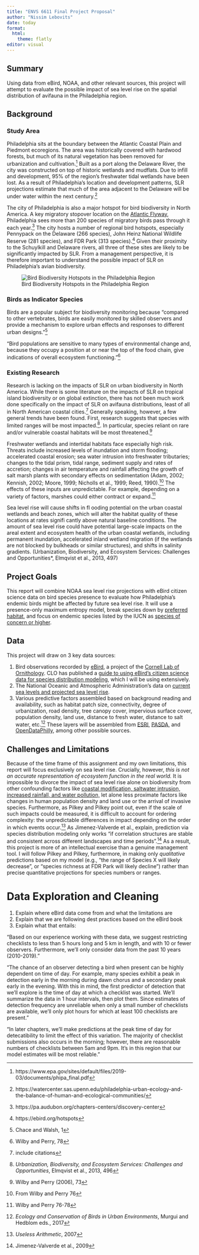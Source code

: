 ```yaml
---
title: "ENVS 6611 Final Project Proposal"
author: "Nissim Lebovits"
date: today
format: 
  html:
    theme: flatly
editor: visual
---
```


## Summary

Using data from eBird, NOAA, and other relevant sources, this project will attempt to evaluate the possible impact of sea level rise on the spatial distribution of avifauna in the Philadelphia region.

## Background

### Study Area
Philadelphia sits at the boundary between the Atlantic Coastal Plain and Piedmont ecoregions. The area was historically covered with hardwood forests, but much of its natural vegetation has been removed for urbanization and cultivation.^[ https://www.epa.gov/sites/default/files/2019-03/documents/phipa_final.pdf] Built as a port along the Delaware River, the city was constructed on top of historic wetlands and mudflats. Due to infill and development, 95% of the region’s freshwater tidal wetlands have been lost. As a result of Philadelphia’s location and development patterns, SLR projections estimate that much of the area adjacent to the Delaware will be under water within the next century.^[ https://watercenter.sas.upenn.edu/philadelphia-urban-ecology-and-the-balance-of-human-and-ecological-communities/]

The city of Philadelphia is also a major hotspot for bird biodiversity in North America. A key migratory stopover location on the [Atlantic Flyway](https://www.audubon.org/atlantic-flyway), Philadelphia sees more than 200 species of migratory birds pass through it each year.^[ https://pa.audubon.org/chapters-centers/discovery-center] The city hosts a number of regional bird hotspots, especially Pennypack on the Delaware (266 species), John Heinz National Wildlife Reserve (281 species), and FDR Park (313 species).^[https://ebird.org/hotspots] Given their proximity to the Schuylkill and Delaware rivers, all three of these sites are likely to be significantly impacted by SLR. From a management perspective, it is therefore important to understand the possible impact of SLR on Philadelphia's avian biodiversity.

![Bird Biodiversity Hotspots in the Philadelphia Region](C:\\Users\\Nissim\\Desktop\\Fall 2022\\Floodplain Management\\Final Project Data\\2022_11_03_ebird_phl_hotspots_screenshot.png){fig-align="right"}

### Birds as Indicator Species
Birds are a popular subject for biodiversity monitoring because "compared to other vertebrates, birds are easily monitored by skilled observers and provide a mechanism to explore urban effects and responses to different urban designs."^[Chace and Walsh, 1]

"Bird populations are sensitive to many
types of environmental change and, because
they occupy a position at or near the top of
the food chain, give indications of overall
ecosystem functioning."^[Wilby and Perry, 78]


### Existing Research

Research is lacking on the impacts of SLR on urban biodiversity in North America. While there is some literature on the impacts of SLR on tropical island biodiversity or on global extinction, there has not been much work done specifically on the impact of SLR on avifauna distributions, least of all in North American coastal cities.^[include citations] Generally speaking, however, a few general trends have been found.
First, research suggests that species with limited ranges will be most impacted.^[*Urbanization, Biodiversity, and Ecosystem Services: Challenges and Opportunities*, Elmqvist et al., 2013, 496]. In particular, species reliant on rare and/or vulnerable coastal habitats will be most threatened.^[Wilby and Perry (2006), 73] 

Freshwater wetlands and intertidal habitats face especially high risk. Threats include increased levels of inundation and storm flooding; accelerated coastal erosion; sea water intrusion into freshwater tributaries; changes to the tidal prism, tidal range, sediment supply and rates of accretion; changes in air temperature and rainfall affecting the growth of salt marsh plants with secondary effects on sedimentation (Adam, 2002; Kennish, 2002; Moore, 1999; Nicholls et al., 1999; Reed, 1990).^[From Wilby and Perry 76] The effects of these inputs are unpredictable. For example, depending on a variety of factors, marshes could either contract or expand.^[ Wilby and Perry 76-78]

Sea level rise will cause shifts in fl ooding potential on the urban coastal wetlands and beach zones, which will alter the habitat quality of these locations at rates signifi cantly above natural baseline conditions. The amount of sea level rise could have potential large-scale impacts on the areal extent and ecosystem health of the urban coastal wetlands, including permanent inundation, accelerated inland wetland migration (if the wetlands are not blocked by bulkheads or similar structures), and shifts in salinity gradients. (Urbanization, Biodiversity, and Ecosystem Services: Challenges and Opportunities*, Elmqvist et al., 2013, 497)

## Project Goals
This report will combine NOAA sea level rise projections with eBird citizen science data on bird species presence to evaluate how Philadelphia’s endemic birds might be affected by future sea level rise. It will use a presence-only maximum entropy model, break species down by [preferred habitat](https://science.ebird.org/en/status-and-trends/habitat-regional-charts), and focus on endemic species listed by the IUCN as [species of concern or higher](https://www.iucnredlist.org/).

## Data
This project will draw on 3 key data sources:

1) Bird observations recorded by [eBird](https://ebird.org/home), a project of the [Cornell Lab of Ornithology](https://www.birds.cornell.edu/home/). CLO has published a [guide to using eBird's citizen science data for species distribution modeling](https://cornelllabofornithology.github.io/ebird-best-practices/), which I will be using extensively.
2) The National Oceanic and Atmospheric Administration's data on [current sea levels and projected sea level rise](https://coast.noaa.gov/slrdata/).
3) Various predictive factors assembled based on background reading and availability, such as habitat patch size, connectivity, degree of urbanization, road density, tree canopy cover, impervious surface cover, population density, land use, distance to fresh water, distance to salt water, etc.^[*Ecology and Conservation of Birds in Urban Environments*, Murgui and Hedblom eds., 2017] These layers will be assembled from [ESRI](https://livingatlas.arcgis.com/en/home/), [PASDA](https://www.pasda.psu.edu/), and [OpenDataPhilly](https://www.opendataphilly.org/), among other possible sources.

## Challenges and Limitations
Because of the time frame of this assignment and my own limitations, this report will focus exclusively on sea level rise. Crucially, however, *this is not an accurate representation of ecosystem function in the real world.* It is impossible to divorce the impact of sea level rise alone on biodiversity from other confounding factors like [coastal modification, saltwater intrusion, increased rainfall, and water pollution,](https://explorer.audubon.org/explore/conservation-challenges?zoom=3&x=1306099.1620122588&y=2810864.562197212) let alone less proximate factors like changes in human population density and land use or the arrival of invasive species. Furthermore, as Pilkey and Pilkey point out, even if the scale of such impacts could be measured, it is difficult to account for ordering complexity: the unpredictable differences in impact depending on the order in which events occur.^[*Useless Arithmetic*, 2007] As Jimenez-Valverde et al., explain, prediction via species distribution modeling only works "if correlation structures are stable and consistent across different landscapes and time periods".^[Jimenez-Valverde et al., 2009] As a result, this project is more of an intellectual exercise than a genuine management tool. I will follow Pilkey and Pilkey, furthermore, in making only *qualitative* predictions based on my model (e.g., "the range of Species X will likely decrease", or "species richness at FDR Park will likely decline") rather than precise quantitative projections for species numbers or ranges.




# Data Exploration and Cleaning

1) Explain where eBird data come from and what the limitations are
2) Explain that we are following dest practices based on the eBird book
3) Explain what that entails:

"Based on our experience working with these data, we suggest restricting checklists to less than 5 hours long and 5 km in length, and with 10 or fewer observers. Furthermore, we’ll only consider data from the past 10 years (2010-2019)."

"The chance of an observer detecting a bird when present can be highly dependent on time of day. For example, many species exhibit a peak in detection early in the morning during dawn chorus and a secondary peak early in the evening. With this in mind, the first predictor of detection that we’ll explore is the time of day at which a checklist was started. We’ll summarize the data in 1 hour intervals, then plot them. Since estimates of detection frequency are unreliable when only a small number of checklists are available, we’ll only plot hours for which at least 100 checklists are present."

"In later chapters, we’ll make predictions at the peak time of day for detecatibility to limit the effect of this variation. The majority of checklist submissions also occurs in the morning; however, there are reasonable numbers of checklists between 5am and 9pm. It’s in this region that our model estimates will be most reliable."